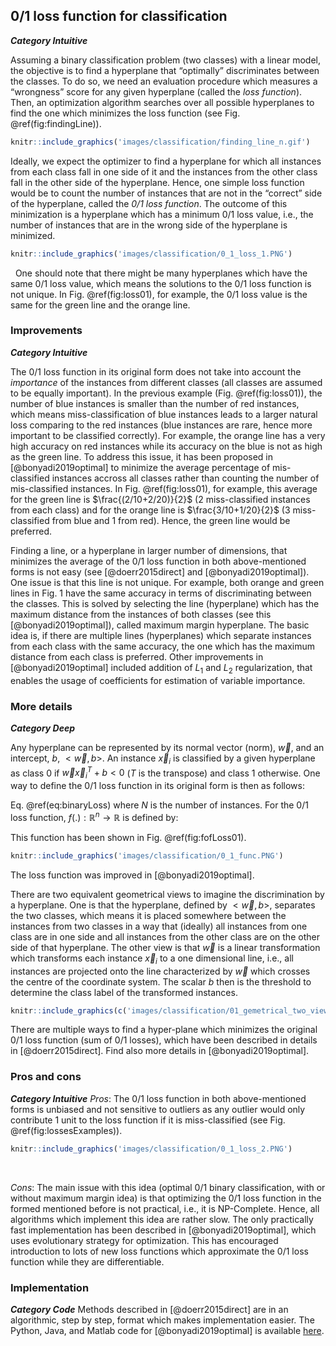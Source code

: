## 0/1 loss function for classification
***Category Intuitive***

Assuming a binary classification problem (two classes) with a linear model, the objective is to find a hyperplane that "optimally" discriminates between the classes. To do so, we need an evaluation procedure which measures a "wrongness" score for any given hyperplane (called the *loss function*). Then, an optimization algorithm searches over all possible hyperplanes to find the one which minimizes the loss function (see Fig. \@ref(fig:findingLine)). 

```r
knitr::include_graphics('images/classification/finding_line_n.gif')
```

Ideally, we expect the optimizer to find a hyperplane for which all instances from each class fall in one side of it and the instances from the other class fall in the other side of the hyperplane. Hence, one simple loss function would be to count the number of instances that are not in the "correct" side of the hyperplane, called the *0/1 loss function*. The outcome of this minimization is a hyperplane which has a minimum 0/1 loss value, i.e., the number of instances that are in the wrong side of the hyperplane is minimized.


```r
knitr::include_graphics('images/classification/0_1_loss_1.PNG')
```
&nbsp;
One should note that there might be many hyperplanes which have the same 0/1 loss value, which means the solutions to the 0/1 loss function is not unique. In Fig. \@ref(fig:loss01), for example, the 0/1 loss value is the same for the green line and the orange line. 

### Improvements
***Category Intuitive***

The 0/1 loss function in its original form does not take into account the *importance* of the instances from different classes (all classes are assumed to be equally important). In the previous example (Fig. \@ref(fig:loss01)), the number of blue instances is smaller than the number of red instances, which means miss-classification of blue instances leads to a larger natural loss comparing to the red instances (blue instances are rare, hence more important to be classified correctly). For example, the orange line has a very high accuracy on red instances while its accuracy on the blue is not as high as the green line. To address this issue, it has been proposed in [@bonyadi2019optimal] to minimize the average percentage of mis-classified instances accross all classes rather than counting the number of mis-classified instances. In Fig. \@ref(fig:loss01), for example, this average for the green line is $\frac{(2/10+2/20)}{2}$ (2 miss-classified instances from each class) and for the orange line is $\frac{3/10+1/20}{2}$ (3 miss-classified from blue and 1 from red). Hence, the green line would be preferred. 

Finding a line, or a hyperplane in larger number of dimensions, that minimizes the average of the 0/1 loss function in both above-mentioned forms is not easy (see [@doerr2015direct] and [@bonyadi2019optimal]). One issue is that this line is not unique. For example, both orange and green lines in Fig. 1 have the same accuracy in terms of discriminating between the classes. This is solved by selecting the line (hyperplane) which has the maximum distance from the instances of both classes (see this [@bonyadi2019optimal]), called maximum margin hyperplane. The basic idea is, if there are multiple lines (hyperplanes) which separate instances from each class with the same accuracy, the one which has the maximum distance from each class is preferred. Other improvements in [@bonyadi2019optimal] included addition of $L_1$ and $L_2$ regularization, that enables the usage of coefficients for estimation of variable importance.

### More details {#sec:01lossMath}
***Category Deep***

Any hyperplane can be represented by its normal vector (norm), $\vec w$, and an intercept, $b$, $<\vec w, b>$. An instance $\vec x_i$ is classified by a given hyperplane as class 0 if $\vec w \vec x_i^T+b<0$ ($T$ is the transpose) and class 1 otherwise. One way to define the 0/1 loss function in its original form is then as follows:
\begin{equation}
\frac{1}{N}\sum_i y_i(1-f(\vec x_i))+(1-y_i)f(\vec x_i) (\#eq:binaryLoss)
\end{equation}

Eq. \@ref(eq:binaryLoss)
where $N$ is the number of instances. For the 0/1 loss function, $f(.): \mathbb{R}^n \to \mathbb{R}$ is defined by:

\begin{equation}
f(\vec x)=
\begin{cases}
0 & \vec w \vec x_i^T+b<0\\
1 & otherwise\\
\end{cases} (\#eq:01lossf)
\end{equation}

This function has been shown in Fig. \@ref(fig:fofLoss01).

```r
knitr::include_graphics('images/classification/0_1_func.PNG')
```

The loss function was improved in [@bonyadi2019optimal].

There are two equivalent geometrical views to imagine the discrimination by a hyperplane. One is that the hyperplane, defined by $<\vec w, b>$, separates the two classes, which means it is placed somewhere between the instances from two classes in a way that (ideally) all instances from one class are in one side and all instances from the other class are on the other side of that hyperplane. The other view is that $\vec w$ is a linear transformation which transforms each instance $\vec x_i$ to a one dimensional line, i.e., all instances are projected onto the line characterized by $\vec w$ which crosses the centre of the coordinate system. The scalar $b$ then is the threshold to determine the class label of the transformed instances.

```r
knitr::include_graphics(c('images/classification/01_gemetrical_two_views.PNG', 'images/classification/01_geometrical_1.PNG'))
```

There are multiple ways to find a hyper-plane which minimizes the original 0/1 loss function (sum of 0/1 losses), which have been described in details in [@doerr2015direct]. Find also more details in [@bonyadi2019optimal].

### Pros and cons
***Category Intuitive***
*Pros*: The 0/1 loss function in both above-mentioned forms is unbiased and not sensitive to outliers as any outlier would only contribute 1 unit to the loss function if it is miss-classified (see Fig. \@ref(fig:lossesExamples)). 


```r
knitr::include_graphics('images/classification/0_1_loss_2.PNG')
```

&nbsp;

*Cons*: The main issue with this idea (optimal 0/1 binary classification, with or without maximum margin idea) is that optimizing the 0/1 loss function in the formed mentioned before is not practical, i.e., it is NP-Complete. Hence, all algorithms which implement this idea are rather slow. The only practically fast implementation has been described in [@bonyadi2019optimal], which uses evolutionary strategy for optimization. This has encouraged introduction to lots of new loss functions which approximate the 0/1 loss function while they are differentiable. 

### Implementation 
***Category Code***
Methods described in [@doerr2015direct] are in an algorithmic, step by step, format which makes implementation easier. The Python, Java, and Matlab code for [@bonyadi2019optimal] is available [here](https://github.com/rezabonyadi/LinearOEC).  

